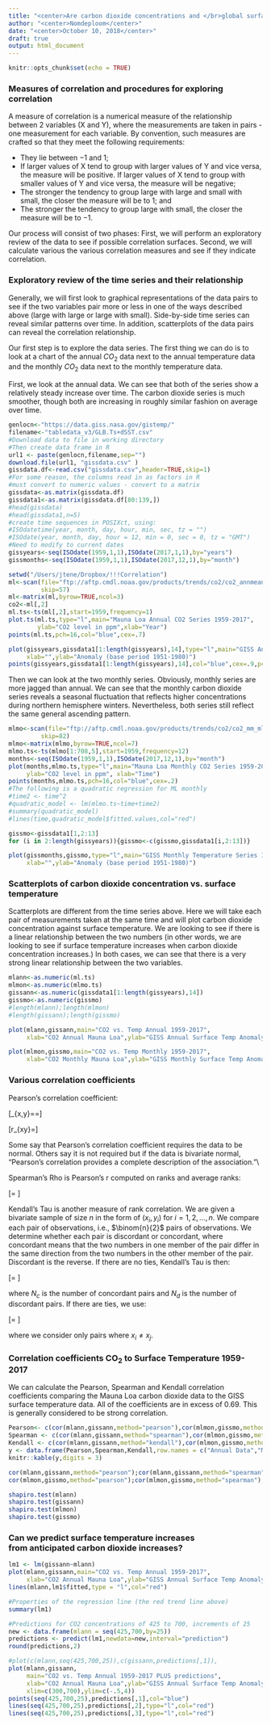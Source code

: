 ```yaml
---
title: "<center>Are carbon dioxide concentrations and </br>global surface temperatures correlated?</center>"
author: "<center>Nomdeploom</center>"
date: "<center>October 10, 2018</center>"
draft: true
output: html_document
---
```

```r
knitr::opts_chunk$set(echo = TRUE)
```

### Measures of correlation and procedures for exploring correlation

A measure of correlation is a numerical measure of the relationship between 2 variables (X and Y), where the measurements are taken in pairs - one measurement for each variable. By convention, such measures are crafted so that they meet the following requirements:
 

* They lie between $-1$ and $1$;
* If larger values of X tend to group with larger values of Y and vice versa, the measure will be positive. If larger values of X tend to group with smaller values of Y and vice versa, the measure will be negative;
* The stronger the tendency to group large with large and small with small, the closer the measure will be to $1$; and 
* The stronger the tendency to group large with small, the closer the measure will be to $-1$.

Our process will consist of two phases: First, we will perform an exploratory review of the data to see if possible correlation surfaces. Second, we will calculate various the various correlation measures and see if they indicate correlation.


### Exploratory review of the time series and their relationship

Generally, we will first look to graphical representations of the data pairs to see if the two variables pair more or less in one of the ways described above (large with large or large with small). Side-by-side time series can reveal similar patterns over time. In addition, scatterplots of the data pairs can reveal the correlation relationship.

Our first step is to explore the data series. The first thing we can do is to look at a chart of the annual $CO_2$ data next to the annual temperature data and the monthly $CO_2$ data next to the monthly temperature data.

First, we look at the annual data. We can see that both of the series show a relatively steady increase over time. The carbon dioxide series is much smoother, though both are increasing in roughly similar fashion on average over time.

```r
genlocn<-"https://data.giss.nasa.gov/gistemp/"
filename<-"tabledata_v3/GLB.Ts+dSST.csv"
#Download data to file in working directory
#Then create data frame in R
url1 <- paste(genlocn,filename,sep="")
download.file(url1, "gissdata.csv" )
gissdata.df<-read.csv("gissdata.csv",header=TRUE,skip=1)
#For some reason, the columns read in as factors in R
#must convert to numeric values - convert to a matrix
gissdata<-as.matrix(gissdata.df)
gissdata1<-as.matrix(gissdata.df[80:139,])
#head(gissdata)
#head(gissdata1,n=5)
#create time sequences in POSIXct, using:
#ISOdatetime(year, month, day, hour, min, sec, tz = "")
#ISOdate(year, month, day, hour = 12, min = 0, sec = 0, tz = "GMT")
#Need to modify to current dates
gissyears<-seq(ISOdate(1959,1,1),ISOdate(2017,1,1),by="years")
gissmonths<-seq(ISOdate(1959,1,1),ISOdate(2017,12,1),by="month")
```

```r
setwd("/Users/jtene/Dropbox/!!!Correlation")
ml<-scan(file="ftp://aftp.cmdl.noaa.gov/products/trends/co2/co2_annmean_mlo.txt",
         skip=57)
ml<-matrix(ml,byrow=TRUE,ncol=3)
co2<-ml[,2]
ml.ts<-ts(ml[,2],start=1959,frequency=1)
plot.ts(ml.ts,type="l",main="Mauna Loa Annual CO2 Series 1959-2017",
        ylab="CO2 level in ppm",xlab="Year")
points(ml.ts,pch=16,col="blue",cex=.7)
```



```r
plot(gissyears,gissdata1[1:length(gissyears),14],type="l",main="GISS Annual Temperature Series 1959-2017",
     xlab="",ylab="Anomaly (base period 1951-1980)")
points(gissyears,gissdata1[1:length(gissyears),14],col="blue",cex=.9,pch=20)
```


Then we can look at the two monthly series. Obviously, monthly series are more jagged than annual. We can see that the monthly carbon dioxide series reveals a seasonal fluctuation that reflects higher concentrations during northern hemisphere winters. Nevertheless, both series still reflect the same general ascending pattern.

```r
mlmo<-scan(file="ftp://aftp.cmdl.noaa.gov/products/trends/co2/co2_mm_mlo.txt",
         skip=82)
mlmo<-matrix(mlmo,byrow=TRUE,ncol=7)
mlmo.ts<-ts(mlmo[1:708,5],start=1959,frequency=12)
months<-seq(ISOdate(1959,1,1),ISOdate(2017,12,1),by="month")
plot(months,mlmo.ts,type="l",main="Mauna Loa Monthly CO2 Series 1959-2017", 
     ylab="CO2 level in ppm", xlab="Time")
points(months,mlmo.ts,pch=16,col="blue",cex=.2)
#The following is a quadratic regression for ML monthly
#time2 <- time^2
#quadratic_model <- lm(mlmo.ts~time+time2)
#summary(quadratic_model)
#lines(time,quadratic_model$fitted.values,col="red")
```


```r
gissmo<-gissdata1[1,2:13]
for (i in 2:length(gissyears)){gissmo<-c(gissmo,gissdata1[i,2:13])}

plot(gissmonths,gissmo,type="l",main="GISS Monthly Temperature Series 1959-2017",
     xlab="",ylab="Anomaly (base period 1951-1980)")
```

### Scatterplots of carbon dioxide concentration vs. surface temperature

Scatterplots are different from the time series above. Here we will take each pair of measurements taken at the same time and will plot carbon dioxide concentration against surface temperature. We are looking to see if there is a linear relationship between the two numbers (in other words, we are looking to see if surface temperature increases when carbon dioxide concentration increases.) In both cases, we can see that there is a very strong linear relationship between the two variables.


```r
mlann<-as.numeric(ml.ts)
mlmon<-as.numeric(mlmo.ts)
gissann<-as.numeric(gissdata1[1:length(gissyears),14])
gissmo<-as.numeric(gissmo)
#length(mlann);length(mlmon)
#length(gissann);length(gissmo)
```




```r
plot(mlann,gissann,main="CO2 vs. Temp Annual 1959-2017",
     xlab="CO2 Annual Mauna Loa",ylab="GISS Annual Surface Temp Anomaly")
```

```r
plot(mlmon,gissmo,main="CO2 vs. Temp Monthly 1959-2017",
     xlab="CO2 Monthly Mauna Loa",ylab="GISS Monthly Surface Temp Anomaly")
```


### Various correlation coefficients

Pearson's correlation coefficient:


\[\rho_{x,y}=\frac{\sigma_{xy}}{\sigma_x \sigma_y}=\frac{E[(X-\mu_x)(Y-\mu_y)]}{\sigma_x \sigma_y}\]

\[r_{xy}=\frac{\sum_{i=1}^n (x_i-\bar{x})(y_i-\bar{y})}{\sqrt{\sum_{i=1}^n (x_i-\bar{x})^2\sum_{i=1}^n (y_i-\bar{y})^2}}\]

Some say that Pearson's correlation coefficient requires the data to be normal. Others say it is not required but if the data is bivariate normal, "Pearson's correlation provides a complete description of the association."\\


Spearman's Rho is Pearson's r computed on ranks and average ranks:

\[\rho = \frac{\sum_{i=1}^n R(X_i)R(Y_i)-n(\frac{n+1}{2})^2}{(\sum_{i=1}^n R(X_i)^2-n(\frac{n+1}{2})^2)^{\frac{1}{2}} (\sum_{i=1}^n R(Y_i)^2-n(\frac{n+1}{2})^2)^{\frac{1}{2}}}   \]

Kendall's Tau is another measure of rank correlation. We are given a bivariate sample of size $n$ in the form of $(x_i,y_i)$ for $i=1,2,\dots,n$. We compare each pair of observations, i.e., $\binom{n}{2}$ pairs of observations. We determine whether each pair is discordant or concordant, where concordant means that the two numbers in one member of the pair differ in the same direction from the two numbers in the other member of the pair. Discordant is the reverse. If there are no ties, Kendall's Tau is then:


\[\tau = \frac{N_c-N_d}{n(n-1)/2}  \]

where $N_c$ is the number of concordant pairs and $N_d$ is the number of discordant pairs. If there are ties, we use:

\[\tau = \frac{N_c-N_d}{N_c+N_d}  \]

where we consider only pairs where $x_i \neq x_j$.

### Correlation coefficients CO$_2$ to Surface Temperature 1959-2017

We can calculate the Pearson, Spearman and Kendall correlation coefficients comparing the Mauna Loa carbon dioxide data to the GISS surface temperature data. All of the coefficients are in excess of 0.69. This is generally considered to be strong correlation.

```r
Pearson<- c(cor(mlann,gissann,method="pearson"),cor(mlmon,gissmo,method="pearson"))
Spearman <- c(cor(mlann,gissann,method="spearman"),cor(mlmon,gissmo,method="spearman"))
Kendall <- c(cor(mlann,gissann,method="kendall"),cor(mlmon,gissmo,method="kendall"))
y <- data.frame(Pearson,Spearman,Kendall,row.names = c("Annual Data","Monthly Data"))
knitr::kable(y,digits = 3)
```






```r
cor(mlann,gissann,method="pearson");cor(mlann,gissann,method="spearman");cor(mlann,gissann,method="kendall")
cor(mlmon,gissmo,method="pearson");cor(mlmon,gissmo,method="spearman");cor(mlmon,gissmo,method="kendall")
```

```r
shapiro.test(mlann)
shapiro.test(gissann)
shapiro.test(mlmon)
shapiro.test(gissmo)
```

### Can we predict surface temperature increases </br>from anticipated carbon dioxide increases?

```r
lm1 <- lm(gissann~mlann)
plot(mlann,gissann,main="CO2 vs. Temp Annual 1959-2017",
     xlab="CO2 Annual Mauna Loa",ylab="GISS Annual Surface Temp Anomaly")
lines(mlann,lm1$fitted,type = "l",col="red")
```

```r
#Properties of the regression line (the red trend line above)
summary(lm1)
```

```r
#Predictions for CO2 concentrations of 425 to 700, increments of 25
new <- data.frame(mlann = seq(425,700,by=25))
predictions <- predict(lm1,newdata=new,interval="prediction")
round(predictions,2)
```
```r
#plot(c(mlann,seq(425,700,25)),c(gissann,predictions[,1]),
plot(mlann,gissann,
     main="CO2 vs. Temp Annual 1959-2017 PLUS predictions",
     xlab="CO2 Annual Mauna Loa",ylab="GISS Annual Surface Temp Anomaly",
     xlim=c(300,700),ylim=c(-.5,4))
points(seq(425,700,25),predictions[,1],col="blue")
lines(seq(425,700,25),predictions[,2],type="l",col="red")
lines(seq(425,700,25),predictions[,3],type="l",col="red")
```







